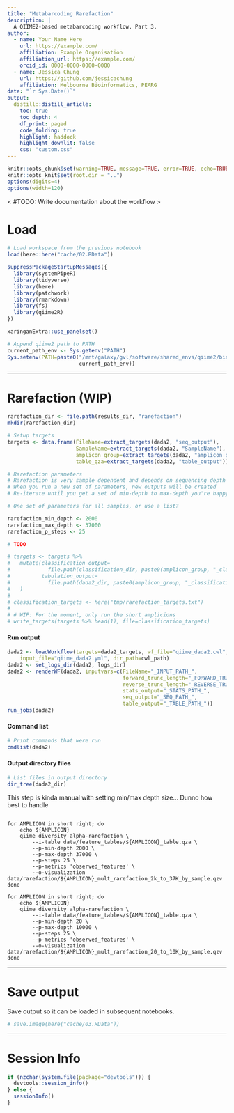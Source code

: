 ```yaml
---
title: "Metabarcoding Rarefaction"
description: |
  A QIIME2-based metabarcoding workflow. Part 3.
author:
  - name: Your Name Here
    url: https://example.com/
    affiliation: Example Organisation
    affiliation_url: https://example.com/
    orcid_id: 0000-0000-0000-0000
  - name: Jessica Chung
    url: https://github.com/jessicachung
    affiliation: Melbourne Bioinformatics, PEARG
date: "`r Sys.Date()`"
output: 
  distill::distill_article:
    toc: true
    toc_depth: 4
    df_print: paged
    code_folding: true
    highlight: haddock
    highlight_downlit: false
    css: "custom.css"
---
```




```r
knitr::opts_chunk$set(warning=TRUE, message=TRUE, error=TRUE, echo=TRUE, results="hold")
knitr::opts_knit$set(root.dir = "..")
options(digits=4)
options(width=120)
```


< #TODO: Write documentation about the workflow >


# Load

```r
# Load workspace from the previous notebook
load(here::here("cache/02.RData"))

suppressPackageStartupMessages({
  library(systemPipeR)
  library(tidyverse)
  library(here)
  library(patchwork)
  library(rmarkdown)
  library(fs)
  library(qiime2R)
})

xaringanExtra::use_panelset()
```

```r
# Append qiime2 path to PATH
current_path_env <- Sys.getenv("PATH")
Sys.setenv(PATH=paste0("/mnt/galaxy/gvl/software/shared_envs/qiime2/bin:",
                       current_path_env))
```

-----

# Rarefaction (WIP)



```r
rarefaction_dir <- file.path(results_dir, "rarefaction")
mkdir(rarefaction_dir)

# Setup targets
targets <- data.frame(FileName=extract_targets(dada2, "seq_output"),
                      SampleName=extract_targets(dada2, "SampleName"),
                      amplicon_group=extract_targets(dada2, "amplicon_group"),
                      table_qza=extract_targets(dada2, "table_output"))
```

```r
# Rarefaction parameters
# Rarefaction is very sample dependent and depends on sequencing depth
# When you run a new set of parameters, new outputs will be created
# Re-iterate until you get a set of min-depth to max-depth you're happy with

# One set of parameters for all samples, or use a list?

rarefaction_min_depth <- 2000
rarefaction_max_depth <- 37000
rarefaction_p_steps <- 25
```



```r
# TODO
```




```r
# targets <- targets %>% 
#   mutate(classification_output=
#            file.path(classification_dir, paste0(amplicon_group, "_classification.qza")),
#          tabulation_output=
#            file.path(dada2_dir, paste0(amplicon_group, "_classification.qzv"))
#   )
# 
# classification_targets <- here("tmp/rarefaction_targets.txt")
# 
# # WIP: For the moment, only run the short amplicions
# write_targets(targets %>% head(1), file=classification_targets)
```


::::: {.panelset}

::: {.panel}

#### Run output {.panel-name}

```r
dada2 <- loadWorkflow(targets=dada2_targets, wf_file="qiime_dada2.cwl", 
    input_file="qiime_dada2.yml", dir_path=cwl_path)
dada2 <- set_logs_dir(dada2, logs_dir)
dada2 <- renderWF(dada2, inputvars=c(FileName="_INPUT_PATH_",
                                     forward_trunc_length="_FORWARD_TRUNC_",
                                     reverse_trunc_length="_REVERSE_TRUNC_",
                                     stats_output="_STATS_PATH_",
                                     seq_output="_SEQ_PATH_",
                                     table_output="_TABLE_PATH_"))
run_jobs(dada2)
```


:::

::: {.panel}

#### Command list {.panel-name}

```r
# Print commands that were run
cmdlist(dada2)
```

:::

::: {.panel}

#### Output directory files {.panel-name}

```r
# List files in output directory
dir_tree(dada2_dir)
```

:::

::::


This step is kinda manual with setting min/max depth size... Dunno how best to handle

```

for AMPLICON in short right; do
    echo ${AMPLICON}
    qiime diversity alpha-rarefaction \
        --i-table data/feature_tables/${AMPLICON}_table.qza \
        --p-min-depth 2000 \
        --p-max-depth 37000 \
        --p-steps 25 \
        --p-metrics 'observed_features' \
        --o-visualization data/rarefaction/${AMPLICON}_mult_rarefaction_2k_to_37K_by_sample.qzv
done

for AMPLICON in short right; do
    echo ${AMPLICON}
    qiime diversity alpha-rarefaction \
        --i-table data/feature_tables/${AMPLICON}_table.qza \
        --p-min-depth 20 \
        --p-max-depth 10000 \
        --p-steps 25 \
        --p-metrics 'observed_features' \
        --o-visualization data/rarefaction/${AMPLICON}_mult_rarefaction_20_to_10K_by_sample.qzv
done
```

-----

# Save output

Save output so it can be loaded in subsequent notebooks.

```r
# save.image(here("cache/03.RData"))
```

-----

# Session Info

```r
if (nzchar(system.file(package="devtools"))) {
  devtools::session_info()
} else {
  sessionInfo()
}
```


